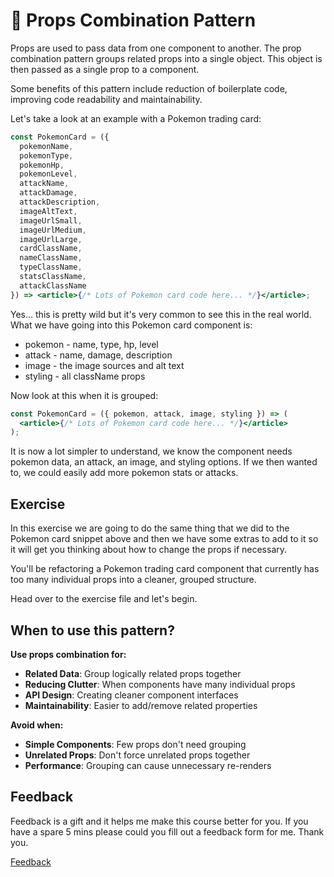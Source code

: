 
<Meta title="Lessons/🥉 Bronze/🧩 Props Combination Pattern/01-Lesson" />

# 🧩 Props Combination Pattern

Props are used to pass data from one component to another. The prop combination pattern groups related props into a single object. This object is then passed as a single prop to a component.

Some benefits of this pattern include reduction of boilerplate code, improving code readability and maintainability.

Let's take a look at an example with a Pokemon trading card:

```jsx
const PokemonCard = ({
  pokemonName,
  pokemonType,
  pokemonHp,
  pokemonLevel,
  attackName,
  attackDamage,
  attackDescription,
  imageAltText,
  imageUrlSmall,
  imageUrlMedium,
  imageUrlLarge,
  cardClassName,
  nameClassName,
  typeClassName,
  statsClassName,
  attackClassName
}) => <article>{/* Lots of Pokemon card code here... */}</article>;
```

Yes... this is pretty wild but it's very common to see this in the real world. What we have going into this Pokemon card component is:

- pokemon - name, type, hp, level
- attack - name, damage, description  
- image - the image sources and alt text
- styling - all className props

Now look at this when it is grouped:

```jsx
const PokemonCard = ({ pokemon, attack, image, styling }) => (
  <article>{/* Lots of Pokemon card code here... */}</article>
);
```

It is now a lot simpler to understand, we know the component needs pokemon data, an attack, an image, and styling options. If we then wanted to, we could easily add more pokemon stats or attacks.

## Exercise

In this exercise we are going to do the same thing that we did to the Pokemon card snippet above and then we have some extras to add to it so it will get you thinking about how to change the props if necessary.

You'll be refactoring a Pokemon trading card component that currently has too many individual props into a cleaner, grouped structure.

Head over to the exercise file and let's begin.

## When to use this pattern?

**Use props combination for:**
- **Related Data**: Group logically related props together
- **Reducing Clutter**: When components have many individual props
- **API Design**: Creating cleaner component interfaces
- **Maintainability**: Easier to add/remove related properties

**Avoid when:**
- **Simple Components**: Few props don't need grouping
- **Unrelated Props**: Don't force unrelated props together
- **Performance**: Grouping can cause unnecessary re-renders

## Feedback

Feedback is a gift and it helps me make this course better for you. If you have a spare 5 mins please could you fill out a feedback form for me. Thank you.

[Feedback](https://github.com/code-mattclaffey/react-design-patterns/issues/new)
